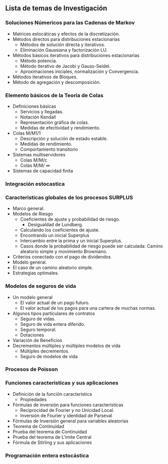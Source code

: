 ## Lista de temas de Investigación

### Soluciones Númericos para las Cadenas de Markov

* Matrices estocáticas y efectos de la discretización.
* Métodos directos para distribuciones estacionarias
  - Métodos de solución directa y iterativos.
  - Eliminación Gaussiana y factorización LU.
* Métodos básicos iterativos para distribuciones estacionarias 
  - Método potencia.
  - Método iterativo de Jacobi y Gauss-Seidel.
  - Aproximaciones iniciales, normalización y Convergencia.
 * Métodos iterativos de Bloques.
 * Método de agregación y descomposición.
 
### Elemento básicos de la Teoria de Colas

* Definiciones básicas
  - Servicios y llegadas.
  - Notación Kendall 
  - Representación gráfica de colas.
  - Medidas de efectividad y rendimiento.
* Colas M/M1/1 
  - Descripción y solución de estado estable.
  - Medidas de rendimiento.
  - Comportamiento transitorio
* Sistemas multiservidores
  - Colas M/M/c
  - Colas M/M/ ∞
* Sistemas de capacidad finita


### Integración estocastica

### Características globales de los procesos SURPLUS

* Marco general.
* Modelos de Riesgo
  - Coeficientes de ajuste y probabilidad de riesgo.
    * Desigualdad de Lundberg.
  - Calculando los coeficientes de ajuste.
  - Encontrando un inicial Superplus
  - Intercambio entre la prima y un inicial Superplus.
  - Casos donde la probabilidad de riesgo puede ser calculada: Camino aleatorio simple y movimiento Browniano.
 * Criterios conectado con el pago de dividendos
  - Modelo general.
  - El caso de un camino aleatorio simple.
  - Estrategias optimales.
  
###  Modelos de seguros de vida

* Un modelo general
  - El valor actual de un pago futuro. 
  - El valor actual de los pagos para una cartera de muchas normas.
* Algunos tipos particulares de contratos
  - Seguro de vidas.
  - Seguro de vida entera diferido.
  - Seguro temporal.
  - Dotaciones
* Variación de Beneficios
* Decrementos múltiples y múltiples modelos de vida
  - Múltiples decrementos.
  - Seguro de modelos de vida
  
### Procesos de Poisson
###  Funciones caracteristicas y sus aplicaciones

* Definición de la función característica
  - Propiedades
* Fórmulas de inversión para funciones características
  - Reciprocidad de Fourier y no Unicidad Local.
  - Inversión de Fourier y identidad de Parseval
* Fórmulas de Inversión general para variables aleatorias
* Teorema de Continuidad
 - Prueba del teorema de Continuidad
 - Prueba del teorema de L\'imite Central
* Fórmula de Stirling y sus aplicaciones

### Programación entera estocástica
